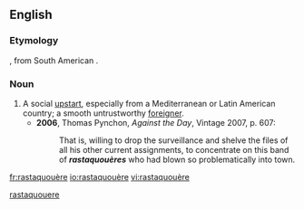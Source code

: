 ==English==

===Etymology===
{{bor|en|fr|rastaquouère}}, from South American {{etyl|es|en}} {{m|es|rastacuero}}.

===Noun===
{{en-noun}}

# A social [[upstart]], especially from a Mediterranean or Latin American country; a smooth untrustworthy [[foreigner]].
#* '''2006''', Thomas Pynchon, ''Against the Day'', Vintage 2007, p. 607:
#*: That is, willing to drop the surveillance and shelve the files of all his other current assignments, to concentrate on this band of '''''rastaquouères''''' who had blown so problematically into town.

[[Category:English terms spelled with È|rastaquouere]]

[[fr:rastaquouère]]
[[io:rastaquouère]]
[[vi:rastaquouère]]